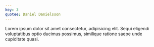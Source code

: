 ```yaml
---
key: 3
quotee: Daniel Danielsson
---
```


Lorem ipsum dolor sit amet consectetur, adipisicing elit. Sequi eligendi voluptatibus optio ducimus possimus, similique ratione saepe unde cupiditate quasi.
